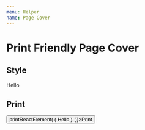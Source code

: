 ```yaml
---
menu: Helper
name: Page Cover
---
```



# Print Friendly Page Cover

## Style

<Playground>
    <PrintFriendlyPageCover>
        Hello
    </PrintFriendlyPageCover>
</Playground>

## Print

<Playground>
    <button onClick={() => printReactElement(
        (<PrintFriendlyPageCover>
            Hello
        </PrintFriendlyPageCover>),
    )}>Print</button>
</Playground>
